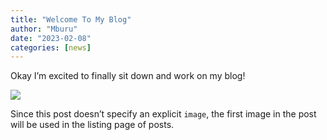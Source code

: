 ```yaml
---
title: "Welcome To My Blog"
author: "Mburu"
date: "2023-02-08"
categories: [news]
---
```


Okay I'm excited to finally sit down and work on my blog!

![](thumbnail.jpg)

Since this post doesn't specify an explicit `image`, the first image in the post will be used in the listing page of posts.
